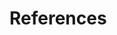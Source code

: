 # References {.unnumbered}

<!-- Comment out references temporarily to fix PDF rendering -->
<!-- ::: {#refs}
::: -->